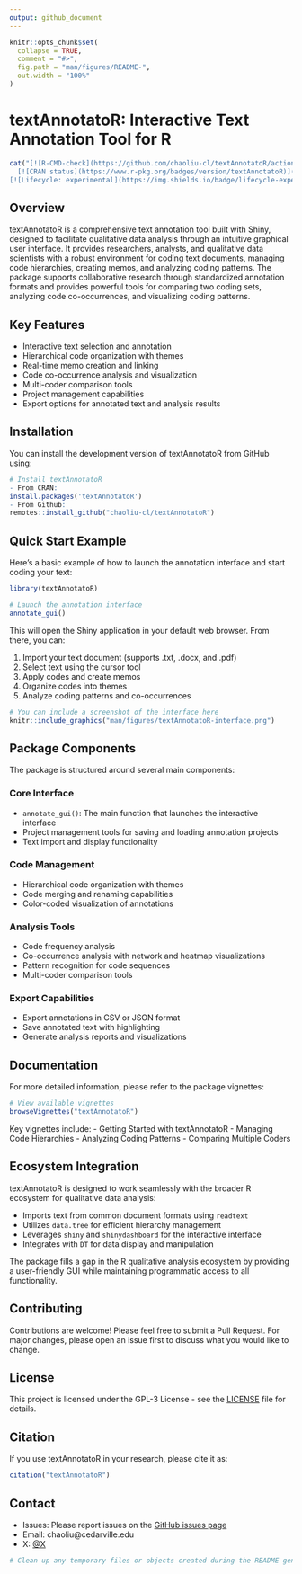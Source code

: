 ```yaml
---
output: github_document
---
```


```r
knitr::opts_chunk$set(
  collapse = TRUE,
  comment = "#>",
  fig.path = "man/figures/README-",
  out.width = "100%"
)
```

# textAnnotatoR: Interactive Text Annotation Tool for R

```r
cat("[![R-CMD-check](https://github.com/chaoliu-cl/textAnnotatoR/actions/workflows/R-CMD-check.yaml/badge.svg)](https://github.com/chaoliu-cl/textAnnotatoR/actions/workflows/R-CMD-check.yaml)
  [![CRAN status](https://www.r-pkg.org/badges/version/textAnnotatoR)](https://CRAN.R-project.org/package=textAnnotatoR)
[![Lifecycle: experimental](https://img.shields.io/badge/lifecycle-experimental-orange.svg)](https://lifecycle.r-lib.org/articles/stages.html#experimental)")
```

## Overview

textAnnotatoR is a comprehensive text annotation tool built with Shiny, designed to facilitate qualitative data analysis through an intuitive graphical user interface. It provides researchers, analysts, and qualitative data scientists with a robust environment for coding text documents, managing code hierarchies, creating memos, and analyzing coding patterns. The package supports collaborative research through standardized annotation formats and provides powerful tools for comparing two coding sets, analyzing code co-occurrences, and visualizing coding patterns.

## Key Features

- Interactive text selection and annotation
- Hierarchical code organization with themes
- Real-time memo creation and linking
- Code co-occurrence analysis and visualization
- Multi-coder comparison tools
- Project management capabilities
- Export options for annotated text and analysis results

## Installation

You can install the development version of textAnnotatoR from GitHub using:

```r
# Install textAnnotatoR
- From CRAN: 
install.packages('textAnnotatoR')
- From Github:
remotes::install_github("chaoliu-cl/textAnnotatoR")
```

## Quick Start Example

Here's a basic example of how to launch the annotation interface and start coding your text:

```r
library(textAnnotatoR)

# Launch the annotation interface
annotate_gui()
```

This will open the Shiny application in your default web browser. From there, you can:

1. Import your text document (supports .txt, .docx, and .pdf)
2. Select text using the cursor tool
3. Apply codes and create memos
4. Organize codes into themes
5. Analyze coding patterns and co-occurrences

```r
# You can include a screenshot of the interface here
knitr::include_graphics("man/figures/textAnnotatoR-interface.png")
```

## Package Components

The package is structured around several main components:

### Core Interface
- `annotate_gui()`: The main function that launches the interactive interface
- Project management tools for saving and loading annotation projects
- Text import and display functionality

### Code Management
- Hierarchical code organization with themes
- Code merging and renaming capabilities
- Color-coded visualization of annotations

### Analysis Tools
- Code frequency analysis
- Co-occurrence analysis with network and heatmap visualizations
- Pattern recognition for code sequences
- Multi-coder comparison tools

### Export Capabilities
- Export annotations in CSV or JSON format
- Save annotated text with highlighting
- Generate analysis reports and visualizations

## Documentation

For more detailed information, please refer to the package vignettes:

```r
# View available vignettes
browseVignettes("textAnnotatoR")
```

Key vignettes include:
- Getting Started with textAnnotatoR
- Managing Code Hierarchies
- Analyzing Coding Patterns
- Comparing Multiple Coders

## Ecosystem Integration

textAnnotatoR is designed to work seamlessly with the broader R ecosystem for qualitative data analysis:

- Imports text from common document formats using `readtext`
- Utilizes `data.tree` for efficient hierarchy management
- Leverages `shiny` and `shinydashboard` for the interactive interface
- Integrates with `DT` for data display and manipulation

The package fills a gap in the R qualitative analysis ecosystem by providing a user-friendly GUI while maintaining programmatic access to all functionality.

## Contributing

Contributions are welcome! Please feel free to submit a Pull Request. For major changes, please open an issue first to discuss what you would like to change.

## License

This project is licensed under the GPL-3 License - see the [LICENSE](LICENSE) file for details.

## Citation

If you use textAnnotatoR in your research, please cite it as:

```r
citation("textAnnotatoR")
```

## Contact

* Issues: Please report issues on the [GitHub issues page](https://github.com/chaoliu-cl/textAnnotatoR/issues)
* Email: chaoliu@cedarville.edu
* X: [@X](https://x.com/ChaoLiu77600168)

```r
# Clean up any temporary files or objects created during the README generation
```
